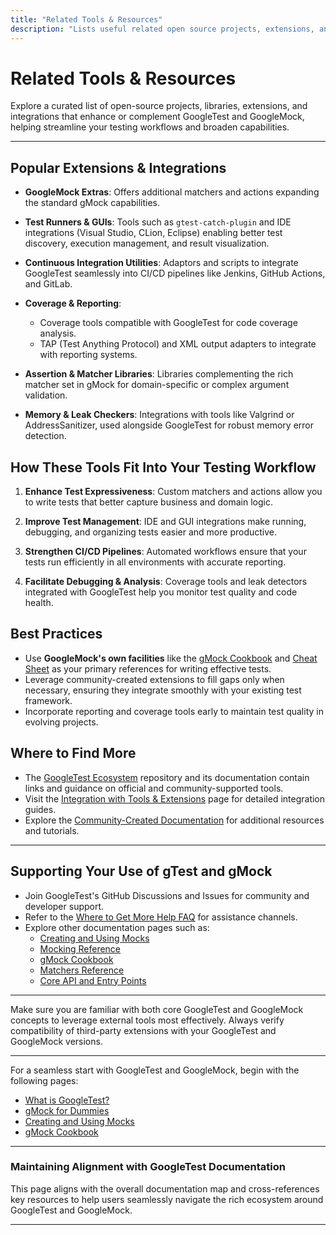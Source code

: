```yaml
---
title: "Related Tools & Resources"
description: "Lists useful related open source projects, extensions, and integrations that enhance or complement GoogleTest and GoogleMock."
---
```


# Related Tools & Resources

Explore a curated list of open-source projects, libraries, extensions, and integrations that enhance or complement GoogleTest and GoogleMock, helping streamline your testing workflows and broaden capabilities.

---

## Popular Extensions & Integrations

- **GoogleMock Extras**: Offers additional matchers and actions expanding the standard gMock capabilities.

- **Test Runners & GUIs**: Tools such as `gtest-catch-plugin` and IDE integrations (Visual Studio, CLion, Eclipse) enabling better test discovery, execution management, and result visualization.

- **Continuous Integration Utilities**: Adaptors and scripts to integrate GoogleTest seamlessly into CI/CD pipelines like Jenkins, GitHub Actions, and GitLab.

- **Coverage & Reporting**:
  - Coverage tools compatible with GoogleTest for code coverage analysis.
  - TAP (Test Anything Protocol) and XML output adapters to integrate with reporting systems.

- **Assertion & Matcher Libraries**: Libraries complementing the rich matcher set in gMock for domain-specific or complex argument validation.

- **Memory & Leak Checkers**: Integrations with tools like Valgrind or AddressSanitizer, used alongside GoogleTest for robust memory error detection.

## How These Tools Fit Into Your Testing Workflow

1. **Enhance Test Expressiveness**: Custom matchers and actions allow you to write tests that better capture business and domain logic.

2. **Improve Test Management**: IDE and GUI integrations make running, debugging, and organizing tests easier and more productive.

3. **Strengthen CI/CD Pipelines**: Automated workflows ensure that your tests run efficiently in all environments with accurate reporting.

4. **Facilitate Debugging & Analysis**: Coverage tools and leak detectors integrated with GoogleTest help you monitor test quality and code health.

## Best Practices

- Use **GoogleMock's own facilities** like the [gMock Cookbook](docs/gmock_cook_book.md) and [Cheat Sheet](docs/gmock_cheat_sheet.md) as your primary references for writing effective tests.
- Leverage community-created extensions to fill gaps only when necessary, ensuring they integrate smoothly with your existing test framework.
- Incorporate reporting and coverage tools early to maintain test quality in evolving projects.

## Where to Find More

- The [GoogleTest Ecosystem](https://github.com/google/googletest) repository and its documentation contain links and guidance on official and community-supported tools.
- Visit the [Integration with Tools & Extensions](overview/integration-and-ecosystem/ecosystem-integrations) page for detailed integration guides.
- Explore the [Community-Created Documentation](https://github.com/google/googletest/tree/main/docs/community) for additional resources and tutorials.

---

## Supporting Your Use of gTest and gMock

- Join GoogleTest's GitHub Discussions and Issues for community and developer support.
- Refer to the [Where to Get More Help FAQ](faq/support-community/where-to-get-help) for assistance channels.
- Explore other documentation pages such as:
  - [Creating and Using Mocks](guides/mocking-and-advanced-techniques/creating-and-using-mocks)
  - [Mocking Reference](docs/reference/mocking.md)
  - [gMock Cookbook](docs/gmock_cook_book.md)
  - [Matchers Reference](api-reference/actions-matchers-and-customization/builtin-matchers.md)
  - [Core API and Entry Points](api-reference/core-testing-interfaces/main-header-entrypoints.md)

---

<Tip>
Make sure you are familiar with both core GoogleTest and GoogleMock concepts to leverage external tools most effectively.
</Tip>

<Note>
Always verify compatibility of third-party extensions with your GoogleTest and GoogleMock versions.
</Note>

---

For a seamless start with GoogleTest and GoogleMock, begin with the following pages:

- [What is GoogleTest?](overview/getting-started-intro/what-is-googletest)
- [gMock for Dummies](docs/gmock_for_dummies.md)
- [Creating and Using Mocks](guides/mocking-and-advanced-techniques/creating-and-using-mocks)
- [gMock Cookbook](docs/gmock_cook_book.md)


---

### Maintaining Alignment with GoogleTest Documentation

This page aligns with the overall documentation map and cross-references key resources to help users seamlessly navigate the rich ecosystem around GoogleTest and GoogleMock.

---